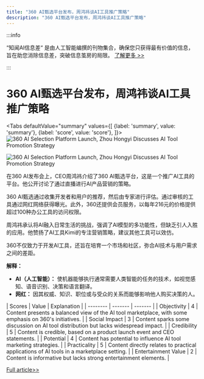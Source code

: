 ```yaml
---
title: "360 AI甄选平台发布，周鸿祎谈AI工具推广策略"
description: "360 AI甄选平台发布，周鸿祎谈AI工具推广策略"
---
```



:::info

“知闻AI信息差“ 是由人工智能编撰的刊物集合，确保您只获得最有价值的信息，旨在助您消除信息差，突破信息茧房的局限。  [了解更多 >>](/)

:::

# 360 AI甄选平台发布，周鸿祎谈AI工具推广策略


<Tabs
	defaultValue="summary"
	values={[
	{label: 'summary', value: 'summary'},
	{label: 'score', value: 'score'},
]}>
<TabItem value="summary">
<img
  src="https://image.informedainews.com/2024/06/07/To-0vA-1717727752-0.jpg"
  alt="360 AI Selection Platform Launch, Zhou Hongyi Discusses AI Tool Promotion Strategy"
/>

<img
  src="https://image.informedainews.com/2024/06/07/To-8gC-1717727752-1.jpg"
  alt="360 AI Selection Platform Launch, Zhou Hongyi Discusses AI Tool Promotion Strategy"
/>



在360 AI发布会上，CEO周鸿祎介绍了360 AI甄选平台，这是一个推广AI工具的平台。他公开讨论了通过直播进行AI产品营销的策略。

360 AI甄选通过收集开发者和用户的推荐，然后由专家进行评估。通过审核的工具通过网红网络获得曝光。此外，360还提供会员服务，以每年216元的价格提供超过100种办公工具的访问权限。

周鸿祎承认将AI融入日常生活的挑战，强调了AI模型的多功能性，但缺乏引人入胜的应用。他赞扬了AI工具Kimi的专注营销策略，建议其他工具可以效仿。

360不仅致力于开发AI工具，还旨在培育一个市场和社区，弥合AI技术与用户需求之间的差距。

**解释：**
- **AI（人工智能）：** 使机器能够执行通常需要人类智能的任务的技术，如视觉感知、语音识别、决策和语言翻译。
- **网红：** 因其权威、知识、职位或与受众的关系而能够影响他人购买决策的人。
</TabItem>
<TabItem value="score">
	| Scores     | Value   | Explanation |
	| -------- | ------- | ------- |
	| Objectivity  | 4    | Content presents a balanced view of the AI tool marketplace, with some emphasis on 360's initiatives.    |
	| Social Impact | 3     | Content sparks some discussion on AI tool distribution but lacks widespread impact.    |
	| Credibility    | 5    | Content is credible, based on a product launch event and CEO statements.    |
	| Potential    | 4    | Content has potential to influence AI tool marketing strategies.    |
	| Practicality    | 5    | Content directly relates to practical applications of AI tools in a marketplace setting.    |
	| Entertainment Value    | 2    | Content is informative but lacks strong entertainment elements.    |
</TabItem>
</Tabs>

[Full article>>](https://www.cnbeta.com.tw/articles/tech/1433852.htm)
